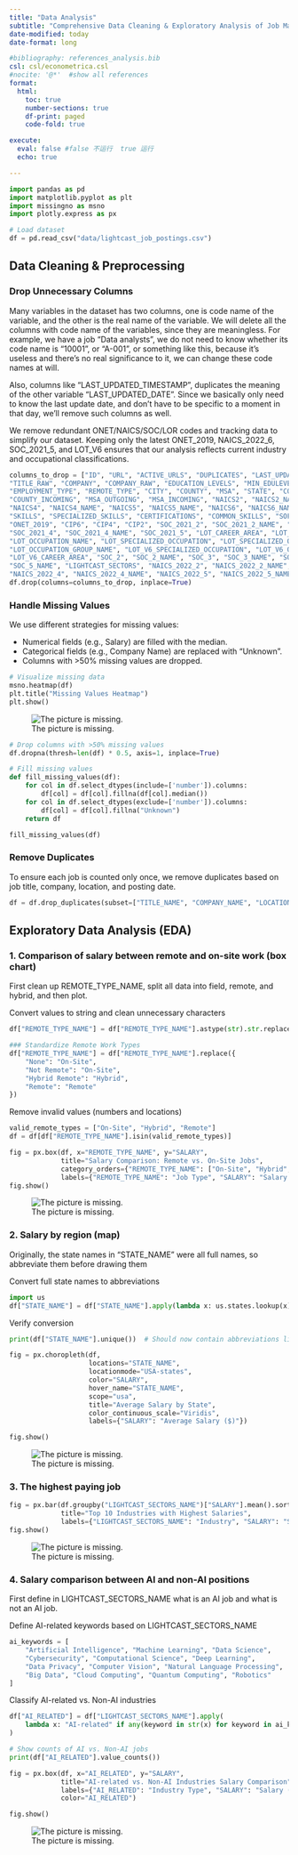 ```yaml
---
title: "Data Analysis"
subtitle: "Comprehensive Data Cleaning & Exploratory Analysis of Job Market Trends"
date-modified: today
date-format: long

#bibliography: references_analysis.bib
csl: csl/econometrica.csl
#nocite: '@*'  #show all references
format: 
  html:
    toc: true
    number-sections: true
    df-print: paged
    code-fold: true

execute:
  eval: false #false 不运行  true 运行
  echo: true

---
```


```python
import pandas as pd
import matplotlib.pyplot as plt
import missingno as msno
import plotly.express as px

# Load dataset
df = pd.read_csv("data/lightcast_job_postings.csv")
```


##  Data Cleaning & Preprocessing
###  Drop Unnecessary Columns

  Many variables in the dataset has two columns, one is code name of the variable, and the other is the real name of the variable. We will delete all the columns with code name of the variables, since they are meaningless. For example, we have a job "Data analysts", we do not need to know whether its code name is "10001", or "A-001", or something like this, because it's useless and there's no real significance to it, we can change these code names at will.

  Also, columns like "LAST_UPDATED_TIMESTAMP", duplicates the meaning of the other variable "LAST_UPDATED_DATE". Since we basically only need to know the last update date, and don't have to be specific to a moment in that day, we'll remove such columns as well.  

  We remove redundant ONET/NAICS/SOC/LOR codes and tracking data to simplify our dataset. Keeping only the latest ONET_2019, NAICS_2022_6, SOC_2021_5, and LOT_V6 ensures that our analysis reflects current industry and occupational classifications.


```python
columns_to_drop = ["ID", "URL", "ACTIVE_URLS", "DUPLICATES", "LAST_UPDATED_TIMESTAMP", "ACTIVE_SOURCES_INFO",
"TITLE_RAW", "COMPANY", "COMPANY_RAW", "EDUCATION_LEVELS", "MIN_EDULEVELS", "MAX_EDULEVELS",
"EMPLOYMENT_TYPE", "REMOTE_TYPE", "CITY", "COUNTY", "MSA", "STATE", "COUNTY_OUTGOING",
"COUNTY_INCOMING", "MSA_OUTGOING", "MSA_INCOMING", "NAICS2", "NAICS2_NAME", "NAICS3", "NAICS3_NAME",
"NAICS4", "NAICS4_NAME", "NAICS5", "NAICS5_NAME", "NAICS6", "NAICS6_NAME", "TITLE", "TITLE_CLEAN",
"SKILLS", "SPECIALIZED_SKILLS", "CERTIFICATIONS", "COMMON_SKILLS", "SOFTWARE_SKILLS", "ONET", "ONET_NAME",
"ONET_2019", "CIP6", "CIP4", "CIP2", "SOC_2021_2", "SOC_2021_2_NAME", "SOC_2021_3", "SOC_2021_3_NAME",
"SOC_2021_4", "SOC_2021_4_NAME", "SOC_2021_5", "LOT_CAREER_AREA", "LOT_CAREER_AREA_NAME", "LOT_OCCUPATION",
"LOT_OCCUPATION_NAME", "LOT_SPECIALIZED_OCCUPATION", "LOT_SPECIALIZED_OCCUPATION_NAME", "LOT_OCCUPATION_GROUP",
"LOT_OCCUPATION_GROUP_NAME", "LOT_V6_SPECIALIZED_OCCUPATION", "LOT_V6_OCCUPATION", "LOT_V6_OCCUPATION_GROUP",
"LOT_V6_CAREER_AREA", "SOC_2", "SOC_2_NAME", "SOC_3", "SOC_3_NAME", "SOC_4", "SOC_4_NAME", "SOC_5",
"SOC_5_NAME", "LIGHTCAST_SECTORS", "NAICS_2022_2", "NAICS_2022_2_NAME", "NAICS_2022_3", "NAICS_2022_3_NAME",
"NAICS_2022_4", "NAICS_2022_4_NAME", "NAICS_2022_5", "NAICS_2022_5_NAME", "NAICS_2022_6"]
df.drop(columns=columns_to_drop, inplace=True)
```

### Handle Missing Values

  We use different strategies for missing values:

  - Numerical fields (e.g., Salary) are filled with the median.
  - Categorical fields (e.g., Company Name) are replaced with "Unknown".
  - Columns with >50% missing values are dropped.

```python
# Visualize missing data
msno.heatmap(df)
plt.title("Missing Values Heatmap")
plt.show()
```

![The picture is missing.](./images/missing_data.png)

```python
# Drop columns with >50% missing values
df.dropna(thresh=len(df) * 0.5, axis=1, inplace=True)

# Fill missing values
def fill_missing_values(df):
    for col in df.select_dtypes(include=['number']).columns:
        df[col] = df[col].fillna(df[col].median()) 
    for col in df.select_dtypes(exclude=['number']).columns:
        df[col] = df[col].fillna("Unknown")  
    return df

fill_missing_values(df)
```


### Remove Duplicates

To ensure each job is counted only once, we remove duplicates based on job title, company, location, and posting date.

```python
df = df.drop_duplicates(subset=["TITLE_NAME", "COMPANY_NAME", "LOCATION", "POSTED"], keep="first")
```

## Exploratory Data Analysis (EDA)

### 1. Comparison of salary between remote and on-site work (box chart)
First clean up REMOTE_TYPE_NAME, split all data into field, remote, and hybrid, and then plot.

Convert values to string and clean unnecessary characters
```python
df["REMOTE_TYPE_NAME"] = df["REMOTE_TYPE_NAME"].astype(str).str.replace(r"[\[\]']", "", regex=True).str.strip()

### Standardize Remote Work Types
df["REMOTE_TYPE_NAME"] = df["REMOTE_TYPE_NAME"].replace({
    "None": "On-Site",  
    "Not Remote": "On-Site",
    "Hybrid Remote": "Hybrid",
    "Remote": "Remote"
})
```

Remove invalid values (numbers and locations)
```python
valid_remote_types = ["On-Site", "Hybrid", "Remote"]
df = df[df["REMOTE_TYPE_NAME"].isin(valid_remote_types)]
```

```python
fig = px.box(df, x="REMOTE_TYPE_NAME", y="SALARY",
             title="Salary Comparison: Remote vs. On-Site Jobs",
             category_orders={"REMOTE_TYPE_NAME": ["On-Site", "Hybrid", "Remote"]},
             labels={"REMOTE_TYPE_NAME": "Job Type", "SALARY": "Salary ($)"})
fig.show()
```

![The picture is missing.](./images/box_chart.png)

### 2. Salary by region (map)
Originally, the state names in "STATE_NAME" were all full names, so abbreviate them before drawing them

Convert full state names to abbreviations
```python
import us
df["STATE_NAME"] = df["STATE_NAME"].apply(lambda x: us.states.lookup(x).abbr if pd.notna(x) else x)
```

Verify conversion
```python
print(df["STATE_NAME"].unique())  # Should now contain abbreviations like 'CA', 'TX', 'ME'

fig = px.choropleth(df, 
                    locations="STATE_NAME", 
                    locationmode="USA-states",
                    color="SALARY", 
                    hover_name="STATE_NAME",
                    scope="usa", 
                    title="Average Salary by State",
                    color_continuous_scale="Viridis",
                    labels={"SALARY": "Average Salary ($)"})

fig.show()
```

![The picture is missing.](./images/map.png)

### 3. The highest paying job
```python
fig = px.bar(df.groupby("LIGHTCAST_SECTORS_NAME")["SALARY"].mean().sort_values(ascending=False).head(10),
             title="Top 10 Industries with Highest Salaries",
             labels={"LIGHTCAST_SECTORS_NAME": "Industry", "SALARY": "Salary ($)"})
fig.show()
```

![The picture is missing.](./images/highest_paying_job.png)

### 4. Salary comparison between AI and non-AI positions
First define in LIGHTCAST_SECTORS_NAME what is an AI job and what is not an AI job.

Define AI-related keywords based on LIGHTCAST_SECTORS_NAME
```python
ai_keywords = [
    "Artificial Intelligence", "Machine Learning", "Data Science",
    "Cybersecurity", "Computational Science", "Deep Learning",
    "Data Privacy", "Computer Vision", "Natural Language Processing",
    "Big Data", "Cloud Computing", "Quantum Computing", "Robotics"
]
```

Classify AI-related vs. Non-AI industries
```python
df["AI_RELATED"] = df["LIGHTCAST_SECTORS_NAME"].apply(
    lambda x: "AI-related" if any(keyword in str(x) for keyword in ai_keywords) else "Non-AI"
)

# Show counts of AI vs. Non-AI jobs
print(df["AI_RELATED"].value_counts())
```

```python
fig = px.box(df, x="AI_RELATED", y="SALARY",
             title="AI-related vs. Non-AI Industries Salary Comparison",
             labels={"AI_RELATED": "Industry Type", "SALARY": "Salary ($)"},
             color="AI_RELATED")

fig.show()
```

![The picture is missing.](./images/salary_comparision.png)
